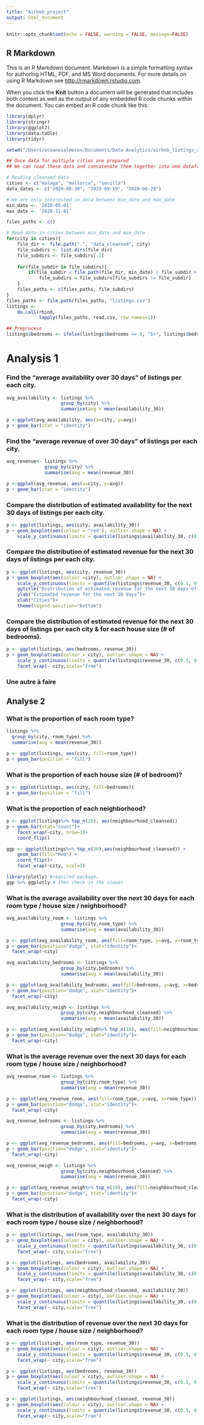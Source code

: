 ```yaml
---
title: "Airbnb_project"
output: html_document
---
```


```r
knitr::opts_chunk$set(echo = FALSE, warning = FALSE, message=FALSE)
```

## R Markdown

This is an R Markdown document. Markdown is a simple formatting syntax for authoring HTML, PDF, and MS Word documents. For more details on using R Markdown see <http://rmarkdown.rstudio.com>.

When you click the **Knit** button a document will be generated that includes both content as well as the output of any embedded R code chunks within the document. You can embed an R code chunk like this:

```r
library(dplyr)
library(stringr)
library(ggplot2)
library(data.table)
library(tidyr)

setwd("/Users/oceanesalmeron/Documents/Data Analytics/airbnb_listings_analysis")

## Once data for multiple cities are prepared
## We can read these data and concatenate them together into one dataframe

# Reading cleansed data
cities <- c("malaga", "mallorca", "sevilla")
data_dates <- c("2020-06-30", "2020-09-19", "2020-06-29")

# We are only interested in data between min_date and max_date
min_date <- '2020-05-01'
max_date <- '2020-11-01'

files_paths <- c()

# Read data in cities between min_date and max_date
for(city in cities){
    file_dir <- file.path(".", "data_cleansed", city)
    file_subdirs <- list.dirs(file_dir)
    file_subdirs <- file_subdirs[-1]
    
    for(file_subdir in file_subdirs){
        if(file_subdir < file.path(file_dir, min_date) | file_subdir > file.path(file_dir, max_date)  )
            file_subdirs = file_subdirs[file_subdirs != file_subdir]
    }
    files_paths <- c(files_paths, file_subdirs)
}
files_paths <- file.path(files_paths, "listings.csv")
listings <- 
    do.call(rbind,
            lapply(files_paths, read.csv, row.names=1))

## Preprocess
listings$bedrooms <- ifelse(listings$bedrooms >= 5, "5+", listings$bedrooms)

```
# Analysis 1
### Find the "average availability over 30 days" of listings per each city.

```r
avg_availability <- listings %>% 
                    group_by(city) %>%
                    summarise(avg = mean(availability_30))

p <-ggplot(avg_availability, aes(x=city, y=avg))
p + geom_bar(stat = "identity")
```

### Find the "average revenue of over 30 days" of listings per each city.

```r
avg_revenue<- listings %>% 
              group_by(city) %>%
              summarise(avg = mean(revenue_30))

p <-ggplot(avg_revenue, aes(x=city, y=avg))
p + geom_bar(stat = "identity")
```

### Compare the distribution of estimated availability for the next 30 days of listings per each city.
```r
p <- ggplot(listings, aes(city, availability_30))
p + geom_boxplot(aes(colour = "red"), outlier.shape = NA) +
    scale_y_continuous(limits = quantile(listings$availability_30, c(0.1, 0.9), na.rm = T))
```

### Compare the distribution of estimated revenue for the next 30 days of listings per each city.
```r
p <- ggplot(listings, aes(city, revenue_30))
p + geom_boxplot(aes(colour =city), outlier.shape = NA) +
    scale_y_continuous(limits = quantile(listings$revenue_30, c(0.1, 0.9), na.rm = T))+
    ggtitle("Distribution of estimated revenue for the next 30 days of listings per each city")+
    ylab("Estimated revenue for the next 30 days")+
    xlab("Cities")+
    theme(legend.position="bottom")
```

### Compare the distribution of estimated revenue for the next 30 days of listings per each city & for each house size (# of bedrooms).
```r
p <- ggplot(listings, aes(bedrooms, revenue_30))
p + geom_boxplot(aes(colour = city), outlier.shape = NA) +
    scale_y_continuous(limits = quantile(listings$revenue_30, c(0.1, 0.9), na.rm = T)) + 
    facet_wrap(~ city,scale="free")
```

### Une autre à faire


## Analyse 2

### What is the proportion of each room type?

```r
listings %>% 
  group_by(city, room_type) %>%
  summarise(avg = mean(revenue_30))

p <- ggplot(listings, aes(city, fill=room_type))
p + geom_bar(position = "fill")
```

### What is the proportion of each house size (# of bedroom)?

```r
p <- ggplot(listings, aes(city, fill=bedrooms))
p + geom_bar(position = "fill")
```

### What is the proportion of each neighborhood?

```r
p <- ggplot(listings%>% top_n(20), aes(neighbourhood_cleansed))
p + geom_bar(stat="count")+ 
    facet_wrap(~city, nrow=3)+
    coord_flip()

ggp <- ggplot(listings%>% top_n(20),aes(neighbourhood_cleansed)) + 
    geom_bar(fill="Red") +
    coord_flip()+ 
    facet_wrap(~city, ncol=3)

library(plotly) #required package.
ggp %>% ggplotly # then check in the viewer

```

### What is the average availability over the next 30 days for each room type / house size / neighborhood?
```r
avg_availability_room <- listings %>% 
                    group_by(city,room_type) %>%
                    summarise(avg = mean(availability_30))

p <- ggplot(avg_availability_room, aes(fill=room_type, y=avg, x=room_type)) 
p + geom_bar(position="dodge", stat="identity")+
  facet_wrap(~city)
```

```r
avg_availability_bedrooms <- listings %>% 
                    group_by(city,bedrooms) %>%
                    summarise(avg = mean(availability_30))

p <- ggplot(avg_availability_bedrooms, aes(fill=bedrooms, y=avg, x=bedrooms)) 
p + geom_bar(position="dodge", stat="identity")+
  facet_wrap(~city)

```


```r
avg_availability_neigh <- listings %>% 
                    group_by(city,neighbourhood_cleansed) %>%
                    summarise(avg = mean(availability_30))

p <- ggplot(avg_availability_neigh%>% top_n(10), aes(fill=neighbourhood_cleansed, y=avg, x=neighbourhood_cleansed)) 
p + geom_bar(position="dodge", stat="identity")+
  facet_wrap(~city)
```

### What is the average revenue over the next 30 days for each room type / house size / neighborhood?
```r
avg_revenue_room <- listings %>% 
                    group_by(city,room_type) %>%
                    summarise(avg = mean(revenue_30))

p <- ggplot(avg_revenue_room, aes(fill=room_type, y=avg, x=room_type)) 
p + geom_bar(position="dodge", stat="identity")+
  facet_wrap(~city)
```

```r
avg_revenue_bedrooms <- listings %>% 
                    group_by(city,bedrooms) %>%
                    summarise(avg = mean(revenue_30))

p <- ggplot(avg_revenue_bedrooms, aes(fill=bedrooms, y=avg, x=bedrooms)) 
p + geom_bar(position="dodge", stat="identity")+
  facet_wrap(~city)
```

```r
avg_revenue_neigh <- listings %>% 
                    group_by(city,neighbourhood_cleansed) %>%
                    summarise(avg = mean(revenue_30))

p <- ggplot(avg_revenue_neigh%>% top_n(10), aes(fill=neighbourhood_cleansed, y=avg, x=neighbourhood_cleansed)) 
p + geom_bar(position="dodge", stat="identity")+
  facet_wrap(~city)
```

### What is the distribution of availability over the next 30 days for each room type / house size / neighborhood?

```r
p <- ggplot(listings, aes(room_type, availability_30))
p + geom_boxplot(aes(colour = city), outlier.shape = NA) +
    scale_y_continuous(limits = quantile(listings$availability_30, c(0.1, 0.9), na.rm = T)) + 
    facet_wrap(~ city,scale="free")
```

```r
p <- ggplot(listings, aes(bedrooms, availability_30))
p + geom_boxplot(aes(colour = city), outlier.shape = NA) +
    scale_y_continuous(limits = quantile(listings$availability_30, c(0.1, 0.9), na.rm = T)) + 
    facet_wrap(~ city,scale="free")
```

```r
p <- ggplot(listings, aes(neighbourhood_cleansed, availability_30))
p + geom_boxplot(aes(colour = city), outlier.shape = NA) +
    scale_y_continuous(limits = quantile(listings$availability_30, c(0.1, 0.9), na.rm = T)) + 
    facet_wrap(~ city,scale="free")
```


### What is the distribution of revenue over the next 30 days for each room type / house size / neighborhood?

```r
p <- ggplot(listings, aes(room_type, revenue_30))
p + geom_boxplot(aes(colour = city), outlier.shape = NA) +
    scale_y_continuous(limits = quantile(listings$revenue_30, c(0.1, 0.9), na.rm = T)) + 
    facet_wrap(~ city,scale="free")
```

```r
p <- ggplot(listings, aes(bedrooms, revenue_30))
p + geom_boxplot(aes(colour = city), outlier.shape = NA) +
    scale_y_continuous(limits = quantile(listings$revenue_30, c(0.1, 0.9), na.rm = T)) + 
    facet_wrap(~ city,scale="free")
```

```r
p <- ggplot(listings, aes(neighbourhood_cleansed, revenue_30))
p + geom_boxplot(aes(colour = city), outlier.shape = NA) +
    scale_y_continuous(limits = quantile(listings$revenue_30, c(0.1, 0.9), na.rm = T)) + 
    facet_wrap(~ city,scale="free")
```














